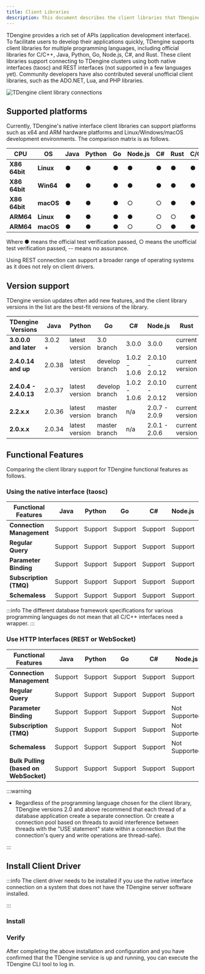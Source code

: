 ```yaml
---
title: Client Libraries
description: This document describes the client libraries that TDengine provides to interface with various programming languages.
---
```


TDengine provides a rich set of APIs (application development interface). To facilitate users to develop their applications quickly, TDengine supports client libraries for multiple programming languages, including official libraries for C/C++, Java, Python, Go, Node.js, C#, and Rust. These client libraries support connecting to TDengine clusters using both native interfaces (taosc) and REST interfaces (not supported in a few languages yet). Community developers have also contributed several unofficial client libraries, such as the ADO.NET, Lua, and PHP libraries.

![TDengine client library connections](./connector.webp)

## Supported platforms

Currently, TDengine's native interface client libraries can support platforms such as x64 and ARM hardware platforms and Linux/Windows/macOS development environments. The comparison matrix is as follows.

| **CPU**        | **OS**    | **Java** | **Python** | **Go** | **Node.js** | **C#** | **Rust** | C/C++ |
| -------------- | --------- | -------- | ---------- | ------ | ----------- | ------ | -------- | ----- |
| **X86 64bit**  | **Linux** | ●        | ●          | ●      | ●           | ●      | ●        | ●     |
| **X86 64bit**  | **Win64** | ●        | ●          | ●      | ●           | ●      | ●        | ●     |
| **X86 64bit**  | **macOS** | ●        | ●          | ●      | ○           | ○      | ●        | ●     |
| **ARM64**      | **Linux** | ●        | ●          | ●      | ●           | ○      | ○        | ●     |
| **ARM64**      | **macOS** | ●        | ●          | ●      | ○           | ○      | ●        | ●     |

Where ● means the official test verification passed, ○ means the unofficial test verification passed, -- means no assurance.

Using REST connection can support a broader range of operating systems as it does not rely on client drivers.

## Version support

TDengine version updates often add new features, and the client library versions in the list are the best-fit versions of the library.

| **TDengine Versions**   | **Java** | **Python**     | **Go**         | **C#**        | **Node.js**     | **Rust**        |
| ----------------------- | -------- | -------------- | -------------- | ------------- | --------------- | --------------- |
| **3.0.0.0 and later**   | 3.0.2 +  | latest version | 3.0 branch     | 3.0.0         | 3.0.0           | current version |
| **2.4.0.14 and up**    | 2.0.38   | latest version | develop branch | 1.0.2 - 1.0.6 | 2.0.10 - 2.0.12 | current version |
| **2.4.0.4 - 2.4.0.13** | 2.0.37   | latest version | develop branch | 1.0.2 - 1.0.6 | 2.0.10 - 2.0.12 | current version |
| **2.2.x.x**            | 2.0.36   | latest version | master branch  | n/a           | 2.0.7 - 2.0.9   | current version |
| **2.0.x.x**            | 2.0.34   | latest version | master branch  | n/a           | 2.0.1 - 2.0.6   | current version |

## Functional Features

Comparing the client library support for TDengine functional features as follows.

### Using the native interface (taosc)

| **Functional Features**       | **Java**      | **Python** | **Go**        | **C#**        | **Node.js**   | **Rust**      |
| ----------------------------- | ------------- | ---------- | ------------- | ------------- | ------------- | ------------- |
| **Connection Management**     | Support       | Support    | Support       | Support       | Support       | Support       |
| **Regular Query**             | Support       | Support    | Support       | Support       | Support       | Support       |
| **Parameter Binding**         | Support       | Support    | Support       | Support       | Support       | Support       |
| **Subscription (TMQ)**        | Support       | Support    | Support       | Support       | Support       | Support       |
| **Schemaless**                | Support       | Support    | Support       | Support       | Support       | Support       |

:::info
The different database framework specifications for various programming languages do not mean that all C/C++ interfaces need a wrapper.
:::

### Use HTTP Interfaces (REST or WebSocket)

| **Functional Features**                | **Java** | **Python** | **Go**  | **C#**  | **Node.js**   | **Rust**      |
| -------------------------------------- | -------- | ---------- | ------- | ------- | ------------- | ------------- |
| **Connection Management**              | Support  | Support    | Support | Support | Support       | Support       |
| **Regular Query**                      | Support  | Support    | Support | Support | Support       | Support       |
| **Parameter Binding**                  | Support  | Support    | Support | Support | Not Supported | Support       |
| **Subscription (TMQ)**                | Support  | Support    | Support | Support | Not Supported | Support       |
| **Schemaless**                         | Support  | Support    | Support | Support | Not Supported | Not Supported |
| **Bulk Pulling (based on WebSocket)** | Support  | Support    | Support | Support | Support       | Support       |

:::warning

- Regardless of the programming language chosen for the client library, TDengine versions 2.0 and above recommend that each thread of a database application create a separate connection. Or create a connection pool based on threads to avoid interference between threads with the "USE statement" state within a connection (but the connection's query and write operations are thread-safe).

:::


## Install Client Driver

:::info
The client driver needs to be installed if you use the native interface connection on a system that does not have the TDengine server software installed.

:::

### Install

<Tabs defaultValue="linux" groupId="os">
  <TabItem value="linux" label="Linux">
    <InstallOnLinux />
  </TabItem>
  <TabItem value="windows" label="Windows">
    <InstallOnWindows />
  </TabItem>
  <TabItem value="macos" label="MacOS">
    <InstallOnMacOS />
  </TabItem>
</Tabs>

### Verify

After completing the above installation and configuration and you have confirmed that the TDengine service is up and running, you can execute the TDengine CLI tool to log in.

<Tabs defaultValue="linux" groupId="os">
  <TabItem value="linux" label="Linux">
    <VerifyLinux />
  </TabItem>
  <TabItem value="windows" label="Windows">
    <VerifyWindows />
  </TabItem>
  <TabItem value="macos" label="MacOS">
    <VerifyMacOS />
  </TabItem>
</Tabs>
